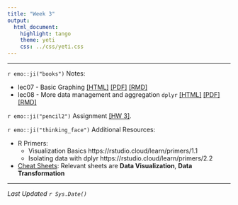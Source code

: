 ```yaml
---
title: "Week 3"
output:
  html_document:
    highlight: tango
    theme: yeti
    css: ../css/yeti.css
---
```


---

`r emo::ji("books")` Notes:

* lec07 - Basic Graphing     [[HTML]](notes/08_plots.html)   [[PDF]](notes/08_plots.pdf)   [[RMD]](notes/08_plots_notes.Rmd)
* lec08 - More data management and aggregation `dplyr` [[HTML]](notes/09_dplyr.html)  [[PDF]](notes/09_dplyr.pdf)  [[RMD]](notes/09_dplyr_notes.Rmd) 


`r emo::ji("pencil2")` Assignment [[HW 3]](hw/hw3.Rmd).  

`r emo::ji("thinking_face")` Additional Resources: 

* R Primers: 
    - Visualization Basics https://rstudio.cloud/learn/primers/1.1
    - Isolating data with dplyr https://rstudio.cloud/learn/primers/2.2
* [Cheat Sheets](https://rstudio.cloud/learn/cheat-sheets): Relevant sheets are **Data Visualization**, **Data Transformation**


---
_Last Updated `r Sys.Date()`_